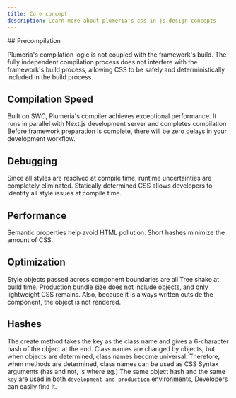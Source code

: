```yaml
---
title: Core concept
description: Learn more about plumeria's css-in-js design concepts
---
```


<Steps>
<Step>
## Precompilation

Plumeria's compilation logic is not coupled with the framework's build.
The fully independent compilation process does not interfere with the framework's build process, allowing CSS to be safely and deterministically
included in the build process.
</Step>
<Step>
## Compilation Speed
Built on SWC, Plumeria's compiler achieves exceptional performance. It runs in parallel with Next.js
development server and completes compilation Before framework preparation is complete, there will
be zero delays in your development workflow.
</Step>
<Step>
## Debugging

Since all styles are resolved at compile time, runtime uncertainties are completely eliminated.
Statically determined CSS allows developers to identify all style issues at compile time.
</Step>
<Step>
## Performance

Semantic properties help avoid HTML pollution.
Short hashes minimize the amount of CSS.
</Step>
<Step>
## Optimization

Style objects passed across component boundaries are all Tree shake at build time.
Production bundle size does not include objects, and only lightweight CSS remains.
Also, because it is always written outside the component, the object is not rendered.
</Step>
<Step>
## Hashes

The create method takes the key as the class name and gives a 6-character hash of the object at the end.
Class names are changed by objects, but when objects are determined, class names become universal.
Therefore, when methods are determined, class names can be used as CSS Syntax arguments (has and not, is where eg.)
The same object hash and the same `key` are used in both `development and production` environments,
Developers can easily find it.
</Step>
</Steps>